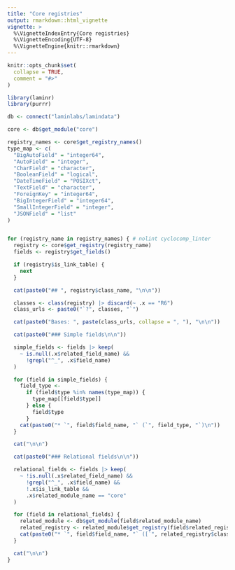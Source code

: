 ```yaml
---
title: "Core registries"
output: rmarkdown::html_vignette
vignette: >
  %\VignetteIndexEntry{Core registries}
  %\VignetteEncoding{UTF-8}
  %\VignetteEngine{knitr::rmarkdown}
---
```


```r
knitr::opts_chunk$set(
  collapse = TRUE,
  comment = "#>"
)
```

```r
library(laminr)
library(purrr)

db <- connect("laminlabs/lamindata")

core <- db$get_module("core")
```

```r
registry_names <- core$get_registry_names()
type_map <- c(
  "BigAutoField" = "integer64",
  "AutoField" = "integer",
  "CharField" = "character",
  "BooleanField" = "logical",
  "DateTimeField" = "POSIXct",
  "TextField" = "character",
  "ForeignKey" = "integer64",
  "BigIntegerField" = "integer64",
  "SmallIntegerField" = "integer",
  "JSONField" = "list"
)


for (registry_name in registry_names) { # nolint cyclocomp_linter
  registry <- core$get_registry(registry_name)
  fields <- registry$get_fields()

  if (registry$is_link_table) {
    next
  }

  cat(paste0("## ", registry$class_name, "\n\n"))

  classes <- class(registry) |> discard(~ .x == "R6")
  class_urls <- paste0("`?", classes, "`")

  cat(paste0("Bases: ", paste(class_urls, collapse = ", "), "\n\n"))

  cat(paste0("### Simple fields\n\n"))

  simple_fields <- fields |> keep(
    ~ is.null(.x$related_field_name) &&
      !grepl("^_", .x$field_name)
  )

  for (field in simple_fields) {
    field_type <-
      if (field$type %in% names(type_map)) {
        type_map[[field$type]]
      } else {
        field$type
      }
    cat(paste0("* `", field$field_name, "` (`", field_type, "`)\n"))
  }

  cat("\n\n")

  cat(paste0("### Relational fields\n\n"))

  relational_fields <- fields |> keep(
    ~ !is.null(.x$related_field_name) &&
      !grepl("^_", .x$field_name) &&
      !.x$is_link_table &&
      .x$related_module_name == "core"
  )

  for (field in relational_fields) {
    related_module <- db$get_module(field$related_module_name)
    related_registry <- related_module$get_registry(field$related_registry_name)
    cat(paste0("* `", field$field_name, "` ([`", related_registry$class_name, "`](#", related_registry$name, "))\n"))
  }

  cat("\n\n")
}
```
